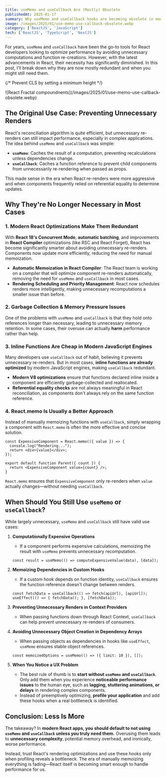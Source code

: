 ```yaml
---
title: useMemo and useCallback Are (Mostly) Obsolete
publishedAt: 2025-01-17
summary: Why useMemo and useCallback hooks are becoming obsolete in modern React applications
image: /images/2025/01/use-memo-use-callback-obsolete.webp
category: ['ReactJS', 'JavaScript']
tech: ['ReactJS', 'TypeScript', 'NextJS']
---
```


For years, `useMemo` and `useCallback` have been the go-to tools for React developers looking to optimize performance by avoiding unnecessary computations and function re-creations. However, with the latest advancements in React, their necessity has significantly diminished. In this post, I'll break down why they are now mostly redundant and when you might still need them.


{/* Prevent CLS by setting a minimum height */}
<div style={{ minHeight: '300px' }}>
![React Fractal compoundnents](/images/2025/01/use-memo-use-callback-obsolete.webp)
</div>


## The Original Use Case: Preventing Unnecessary Renders

React's reconciliation algorithm is quite efficient, but unnecessary re-renders can still impact performance, especially in complex applications. The idea behind `useMemo` and `useCallback` was simple:

- **`useMemo`**: Caches the result of a computation, preventing recalculations unless dependencies change.
- **`useCallback`**: Caches a function reference to prevent child components from unnecessarily re-rendering when passed as props.

This made sense in the era when React re-renders were more aggressive and when components frequently relied on referential equality to determine updates.


## Why They're No Longer Necessary in Most Cases

### 1. **Modern React Optimizations Make Them Redundant**
With **React 18's Concurrent Mode**, **automatic batching**, and improvements in **React Compiler** optimizations (like RSC and React Forget), React has become significantly smarter about avoiding unnecessary re-renders. Components now update more efficiently, reducing the need for manual memoization.

- **Automatic Memoization in React Compiler**: The React team is working on a compiler that will optimize component re-renders automatically, removing the need for `useMemo` and `useCallback` in most cases.
- **Rendering Scheduling and Priority Management**: React now schedules renders more intelligently, making unnecessary recomputations a smaller issue than before.

### 2. **Garbage Collection & Memory Pressure Issues**
One of the problems with `useMemo` and `useCallback` is that they hold onto references longer than necessary, leading to unnecessary memory retention. In some cases, their overuse can actually **harm** performance rather than help.

### 3. **Inline Functions Are Cheap in Modern JavaScript Engines**
Many developers use `useCallback` out of habit, believing it prevents unnecessary re-renders. But in most cases, **inline functions are already optimized** by modern JavaScript engines, making `useCallback` redundant.

- **Modern V8 optimizations** ensure that functions declared inline inside a component are efficiently garbage-collected and reallocated.
- **Referential equality checks** are not always meaningful in React reconciliation, as components don't always rely on the same function reference.

### 4. **React.memo Is Usually a Better Approach**
Instead of manually memoizing functions with `useCallback`, simply wrapping a component with `React.memo` is often the more effective and concise solution.

```tsx
const ExpensiveComponent = React.memo(({ value }) => {
  console.log("Rendering...");
  return <div>{value}</div>;
});

export default function Parent({ count }) {
  return <ExpensiveComponent value={count} />;
}
```

`React.memo` ensures that `ExpensiveComponent` only re-renders when `value` actually changes—without needing `useCallback`.


## When Should You Still Use `useMemo` or `useCallback`?
While largely unnecessary, `useMemo` and `useCallback` still have valid use cases:

1. **Computationally Expensive Operations**
   - If a component performs expensive calculations, memoizing the result with `useMemo` prevents unnecessary recomputation.
   
   ```tsx
   const result = useMemo(() => computeExpensiveValue(data), [data]);
   ```

2. **Memoizing Dependencies in Custom Hooks**
   - If a custom hook depends on function identity, `useCallback` ensures the function reference doesn't change between renders.
   
   ```tsx
   const fetchData = useCallback(() => fetch(apiUrl), [apiUrl]);
   useEffect(() => { fetchData(); }, [fetchData]);
   ```

3. **Preventing Unnecessary Renders in Context Providers**
   - When passing functions down through React Context, `useCallback` can help prevent unnecessary re-renders of consumers.

4. **Avoiding Unnecessary Object Creation in Dependency Arrays**
   - When passing objects as dependencies in hooks like `useEffect`, `useMemo` ensures stable object references.
   
   ```tsx
   const memoizedOptions = useMemo(() => ({ limit: 10 }), []);
   ```

5. **When You Notice a UX Problem**
   - The best rule of thumb is to **start without `useMemo` and `useCallback`**. Only add them when you experience **noticeable performance issues** to the human eye, such as **lagging, stuttering animations, or delays** in rendering complex components.
   - Instead of preemptively optimizing, **profile your application** and add these hooks when a real bottleneck is identified.


## Conclusion: Less Is More

The takeaway? In **modern React apps, you should default to not using `useMemo` and `useCallback` unless you truly need them.** Overusing them leads to **unnecessary complexity**, potential memory overhead, and ironically, worse performance.

Instead, trust React's rendering optimizations and use these hooks only when profiling reveals a bottleneck. The era of manually memoizing everything is fading—React itself is becoming smart enough to handle performance for us.

